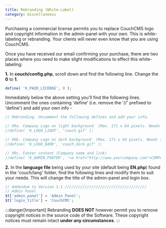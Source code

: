 ```yaml
---
title: Rebranding (White-Label)
category: miscellaneous
---
```


Purchasing a commercial license permits you to replace CouchCMS logo and copyright information in the admin-panel with your own. This is white-labeling or rebranding. Your clients will never even know that you are using CouchCMS.

Once you have received our email confirming your purchase, there are two places where you need to make slight modifications to effect this white-labeling:

**1\.** In **couch/config.php**, scroll down and find the following line. Change the **0** to **1**.

```php title="couch/config.php"
define( 'K_PAID_LICENSE', 0 );
```

Immediately below the above setting you'll find the following lines.
Uncomment the ones containing 'define' (i.e. remove the '//' prefixed to 'define') and add your own info -

```php title="couch/config.php"
// Rebranding. Uncomment the following defines and add your info.

// 99a. Company Logo on light background  (Max. 171 x 64 pixels. Needs to be placed within 'couch/theme/images/' folder)
//define( 'K_LOGO_LIGHT', 'couch.gif' );

// 99b. Company Logo on dark background  (Max. 171 x 64 pixels. Needs to be placed within 'couch/theme/images/' folder)
//define( 'K_LOGO_DARK', 'couch_dark.gif' );

// 99c. Footer content (Company name and link)
//define( 'K_ADMIN_FOOTER', '<a href="http://www.yourcompany.com">COMPANY NAME</a>' );
```

**2\.** In the **language file** being used by your site (default being **EN.php**) found in the 'couch/lang' folder, find the following lines and modify them to suit your needs. This will change the title of the admin-panel and login box.

```php title="EN.php"
// Addendum to Version 1.1 /////////////////////////////////////
// Admin Panel
$t['admin_panel'] = 'Admin Panel';
$t['login_title'] = 'CouchCMS';
```

:::danger[Important]
Rebranding **DOES NOT** however permit you to remove copyright notices in the source code of the Software.
These copyright notices must remain intact **under any circumstances**.
:::
